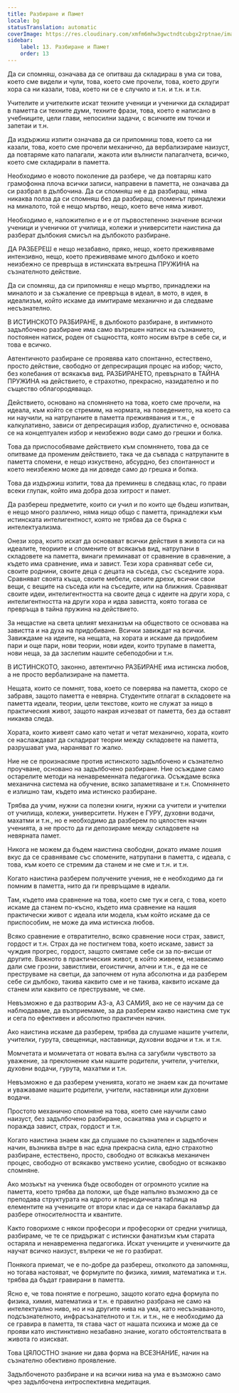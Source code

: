 ```yaml
---
title: Разбиране и Памет
locale: bg
statusTranslation: automatic
coverImage: https://res.cloudinary.com/xmfm6mhw3gwctndtcubgx2rptnae/image/upload/v1740337243/small_cover_educacion_fundamental_a051170f1c.webp
sidebar:
    label: 13. Разбиране и Памет
    order: 13
---
```

Да си спомняш, означава да се опитваш да складираш в ума си това, което сме видели и чули, това, което сме прочели, това, което други хора са ни казали, това, което ни се е случило и т.н. и т.н. и т.н.

Учителите и учителките искат техните ученици и ученички да складират в паметта си техните думи, техните фрази, това, което е написано в учебниците, цели глави, непосилни задачи, с всичките им точки и запетаи и т.н.

Да издържиш изпити означава да си припомниш това, което са ни казали, това, което сме прочели механично, да вербализираме наизуст, да повтаряме като папагали, жакота или вълнисти папагалчета, всичко, което сме складирали в паметта.

Необходимо е новото поколение да разбере, че да повтаряш като грамофонна плоча всички записи, направени в паметта, не означава да си разбрал в дълбочина. Да си спомняш не е да разбираш, няма никаква полза да си спомняш без да разбираш, споменът принадлежи на миналото, той е нещо мъртво, нещо, което вече няма живот.

Необходимо е, наложително е и е от първостепенно значение всички ученици и ученички от училища, колежи и университети наистина да разберат дълбокия смисъл на дълбокото разбиране.

ДА РАЗБЕРЕШ е нещо незабавно, пряко, нещо, което преживяваме интензивно, нещо, което преживяваме много дълбоко и което неизбежно се превръща в истинската вътрешна ПРУЖИНА на съзнателното действие.

Да си спомняш, да си припомняш е нещо мъртво, принадлежи на миналото и за съжаление се превръща в идеал, в мото, в идея, в идеализъм, който искаме да имитираме механично и да следваме несъзнателно.

В ИСТИНСКОТО РАЗБИРАНЕ, в дълбокото разбиране, в интимното задълбочено разбиране има само вътрешен натиск на съзнанието, постоянен натиск, роден от същността, която носим вътре в себе си, и това е всичко.

Автентичното разбиране се проявява като спонтанно, естествено, просто действие, свободно от депресиращия процес на избор; чисто, без колебания от всякакъв вид. РАЗБИРАНЕТО, превърнато в ТАЙНА ПРУЖИНА на действието, е страхотно, прекрасно, назидателно и по същество облагородяващо.

Действието, основано на спомнянето на това, което сме прочели, на идеала, към който се стремим, на нормата, на поведението, на което са ни научили, на натрупаните в паметта преживявания и т.н., е калкулативно, зависи от депресиращия избор, дуалистично е, основава се на концептуален избор и неизбежно води само до грешки и болка.

Това да приспособяваме действието към спомнянето, това да се опитваме да променим действието, така че да съвпада с натрупаните в паметта спомени, е нещо изкуствено, абсурдно, без спонтанност и което неизбежно може да ни доведе само до грешка и болка.

Това да издържиш изпити, това да преминеш в следващ клас, го прави всеки глупак, който има добра доза хитрост и памет.

Да разбереш предметите, които си учил и по които ще бъдеш изпитван, е нещо много различно, няма нищо общо с паметта, принадлежи към истинската интелигентност, която не трябва да се бърка с интелектуализма.

Онези хора, които искат да основават всички действия в живота си на идеалите, теориите и спомените от всякакъв вид, натрупани в складовете на паметта, винаги преминават от сравнение в сравнение, а където има сравнение, има и завист. Тези хора сравняват себе си, своите роднини, своите деца с децата на съседа, със съседните хора. Сравняват своята къща, своите мебели, своите дрехи, всички свои вещи, с вещите на съседа или на съседите, или на ближния. Сравняват своите идеи, интелигентността на своите деца с идеите на други хора, с интелигентността на други хора и идва завистта, която тогава се превръща в тайна пружина на действието.

За нещастие на света целият механизъм на обществото се основава на завистта и на духа на придобиване. Всички завиждат на всички. Завиждаме на идеите, на нещата, на хората и искаме да придобием пари и още пари, нови теории, нови идеи, които трупаме в паметта, нови неща, за да заслепим нашите себеподобни и т.н.

В ИСТИНСКОТО, законно, автентично РАЗБИРАНЕ има истинска любов, а не просто вербализиране на паметта.

Нещата, които се помнят, това, което се поверява на паметта, скоро се забравя, защото паметта е невярна. Студентите отлагат в складовете на паметта идеали, теории, цели текстове, които не служат за нищо в практическия живот, защото накрая изчезват от паметта, без да оставят никаква следа.

Хората, които живеят само като четат и четат механично, хората, които се наслаждават да складират теории между складовете на паметта, разрушават ума, нараняват го жалко.

Ние не се произнасяме против истинското задълбочено и съзнателно проучване, основано на задълбочено разбиране. Ние осъждаме само остарелите методи на ненавременната педагогика. Осъждаме всяка механична система на обучение, всяко запаметяване и т.н. Спомнянето е излишно там, където има истинско разбиране.

Трябва да учим, нужни са полезни книги, нужни са учители и учителки от училища, колежи, университети. Нужен е ГУРУ, духовни водачи, махатми и т.н., но е необходимо да разберем по цялостен начин ученията, а не просто да ги депозираме между складовете на невярната памет.

Никога не можем да бъдем наистина свободни, докато имаме лошия вкус да се сравняваме със спомените, натрупани в паметта, с идеала, с това, към което се стремим да станем и не сме и т.н. и т.н.

Когато наистина разберем получените учения, не е необходимо да ги помним в паметта, нито да ги превръщаме в идеали.

Там, където има сравнение на това, което сме тук и сега, с това, което искаме да станем по-късно, където има сравнение на нашия практически живот с идеала или модела, към който искаме да се приспособим, не може да има истинска любов.

Всяко сравнение е отвратително, всяко сравнение носи страх, завист, гордост и т.н. Страх да не постигнем това, което искаме, завист за чуждия прогрес, гордост, защото смятаме себе си за по-висши от другите. Важното в практическия живот, в който живеем, независимо дали сме грозни, завистливи, егоистични, алчни и т.н., е да не се преструваме на светци, да започнем от нула абсолютна и да разберем себе си дълбоко, такива каквито сме и не такива, каквито искаме да станем или каквито се преструваме, че сме.

Невъзможно е да разтворим АЗ-а, АЗ САМИЯ, ако не се научим да се наблюдаваме, да възприемаме, за да разберем какво наистина сме тук и сега по ефективен и абсолютно практичен начин.

Ако наистина искаме да разберем, трябва да слушаме нашите учители, учителки, гурута, свещеници, наставници, духовни водачи и т.н. и т.н.

Момчетата и момичетата от новата вълна са загубили чувството за уважение, за преклонение към нашите родители, учители, учителки, духовни водачи, гурута, махатми и т.н.

Невъзможно е да разберем ученията, когато не знаем как да почитаме и уважаваме нашите родители, учители, наставници или духовни водачи.

Простото механично спомняне на това, което сме научили само наизуст, без задълбочено разбиране, осакатява ума и сърцето и поражда завист, страх, гордост и т.н.

Когато наистина знаем как да слушаме по съзнателен и задълбочен начин, възниква вътре в нас една прекрасна сила, едно страхотно разбиране, естествено, просто, свободно от всякакъв механичен процес, свободно от всякакво умствено усилие, свободно от всякакво спомняне.

Ако мозъкът на ученика бъде освободен от огромното усилие на паметта, което трябва да положи, ще бъде напълно възможно да се преподава структурата на ядрото и периодичната таблица на елементите на учениците от втори клас и да се накара бакалавър да разбере относителността и квантите.

Както говорихме с някои професори и професорки от средни училища, разбираме, че те се придържат с истински фанатизъм към старата остаряла и ненавременна педагогика. Искат учениците и ученичките да научат всичко наизуст, въпреки че не го разбират.

Понякога приемат, че е по-добре да разбереш, отколкото да запомняш, но тогава настояват, че формулите по физика, химия, математика и т.н. трябва да бъдат гравирани в паметта.

Ясно е, че това понятие е погрешно, защото когато една формула по физика, химия, математика и т.н. е правилно разбрана не само на интелектуално ниво, но и на другите нива на ума, като несъзнаваното, подсъзнателното, инфрасъзнателното и т.н. и т.н., не е необходимо да се гравира в паметта, тя става част от нашата психика и може да се прояви като инстинктивно незабавно знание, когато обстоятелствата в живота го изискват.

Това ЦЯЛОСТНО знание ни дава форма на ВСЕЗНАНИЕ, начин на съзнателно обективно проявление.

Задълбоченото разбиране и на всички нива на ума е възможно само чрез задълбочена интроспективна медитация.

